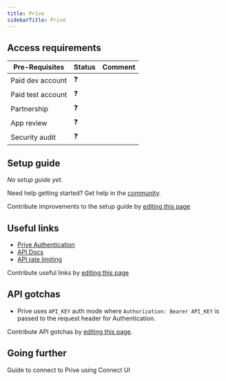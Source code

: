 ```yaml
---
title: Prive
sidebarTitle: Prive
---
```



<Overview />
<PreBuiltTooling />
<PreBuiltUseCases />

## Access requirements
| Pre-Requisites | Status | Comment|
| - | - | - |
| Paid dev account | ❓ |  |
| Paid test account | ❓ |  |
| Partnership | ❓ | |
| App review | ❓ |  |
| Security audit | ❓ | |


## Setup guide

_No setup guide yet._

<Tip>Need help getting started? Get help in the [community](https://nango.dev/slack).</Tip>

<Note>Contribute improvements to the setup guide by [editing this page](https://github.com/nangohq/nango/tree/master/docs/integrations/all/prive.mdx)</Note>


## Useful links

-   [Prive Authentication](https://developers.tryprive.com/reference/getting-started-with-prive-api#authentication)
-   [API Docs](https://developers.tryprive.com/reference)
-   [API rate limiting](https://developers.tryprive.com/reference/getting-started-with-prive-api#rate-limiting)


<Note>Contribute useful links by [editing this page](https://github.com/nangohq/nango/tree/master/docs/integrations/all/prive.mdx)</Note>

## API gotchas

- Prive uses `API_KEY` auth mode where `Authorization: Bearer API_KEY` is passed to the request header for Authentication.

<Note>Contribute API gotchas by [editing this page](https://github.com/nangohq/nango/tree/master/docs/integrations/all/prive.mdx).</Note>

## Going further

<Card title="Connect to Prive" icon="link" href="/integrations/all/prive/connect" horizontal>
  Guide to connect to Prive using Connect UI
</Card>
